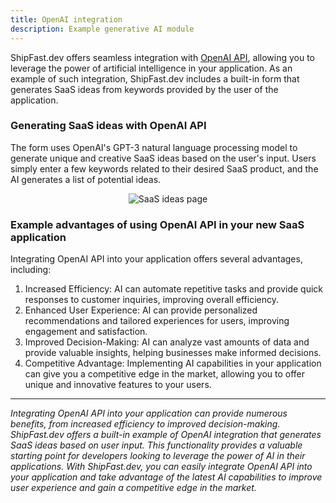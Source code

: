 ```yaml
---
title: OpenAI integration
description: Example generative AI module
---
```


ShipFast.dev offers seamless integration with [OpenAI API](https://openai.com/), allowing you to leverage the power
of artificial intelligence in your application. As an example of such integration, ShipFast.dev includes a built-in
form that generates SaaS ideas from keywords provided by the user of the application.

### Generating SaaS ideas with OpenAI API

The form uses OpenAI's GPT-3 natural language processing model to generate unique and creative SaaS ideas based on the
user's input. Users simply enter a few keywords related to their desired SaaS product, and the AI generates a list of
potential ideas.

<p align="center">
  <img src={useBaseUrl("img/features/generative-ai/saas-ideas.png")} alt="SaaS ideas page" />
</p>

### Example advantages of using OpenAI API in your new SaaS application

Integrating OpenAI API into your application offers several advantages, including:

1. Increased Efficiency: AI can automate repetitive tasks and provide quick responses to customer inquiries, improving
overall efficiency.
2. Enhanced User Experience: AI can provide personalized recommendations and tailored experiences for users, improving
engagement and satisfaction.
3. Improved Decision-Making: AI can analyze vast amounts of data and provide valuable insights, helping businesses make
informed decisions.
4. Competitive Advantage: Implementing AI capabilities in your application can give you a competitive edge in the
market, allowing you to offer unique and innovative features to your users.

----

_Integrating OpenAI API into your application can provide numerous benefits, from increased efficiency to improved
decision-making. ShipFast.dev offers a built-in example of OpenAI integration that generates SaaS ideas based on
user input. This functionality provides a valuable starting point for developers looking to leverage the power of AI in
their applications. With ShipFast.dev, you can easily integrate OpenAI API into your application and take advantage
of the latest AI capabilities to improve user experience and gain a competitive edge in the market._